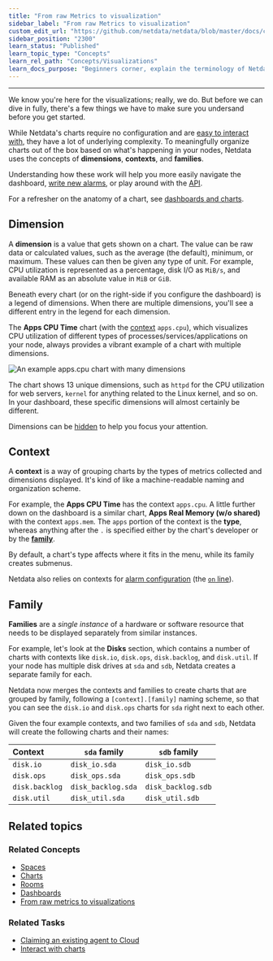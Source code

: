 ```yaml
---
title: "From raw Metrics to visualization"
sidebar_label: "From raw Metrics to visualization"
custom_edit_url: "https://github.com/netdata/netdata/blob/master/docs/concepts/visualizations/from-raw-metrics-to-visualization.md"
sidebar_position: "2300"
learn_status: "Published"
learn_topic_type: "Concepts"
learn_rel_path: "Concepts/Visualizations"
learn_docs_purpose: "Beginners corner, explain the terminology of Netdata's metrics, dimensions, labels, charts, context-instances, composites charts and how all these knitted into dashboards "
---
```



**********************************************************************

We know you're here for the visualizations; really, we do. But before we can dive in fully, there's a few things we have to make sure you undersand before 
you get started. 

While Netdata's charts require no configuration and are [easy to interact with](/docs/dashboard/interact-charts.mdx),
they have a lot of underlying complexity. To meaningfully organize charts out of the box based on what's happening in
your nodes, Netdata uses the concepts of **dimensions**, **contexts**, and **families**. 

Understanding how these work will help you more easily navigate the dashboard, [write new
alarms](/docs/monitor/configure-alarms.md), or play around with the [API](/web/api/README.md).

For a refresher on the anatomy of a chart, see [dashboards and charts](/docs/dashboard/how-dashboard-works.mdx).

## Dimension

A **dimension** is a value that gets shown on a chart. The value can be raw data or calculated values, such as the
average (the default), minimum, or maximum. These values can then be given any type of unit. For example, CPU
utilization is represented as a percentage, disk I/O as `MiB/s`, and available RAM as an absolute value in `MiB` or
`GiB`.

Beneath every chart (or on the right-side if you configure the dashboard) is a legend of dimensions. When there are
multiple dimensions, you'll see a different entry in the legend for each dimension.

The **Apps CPU Time** chart (with the [context](#context) `apps.cpu`), which visualizes CPU utilization of
different types of processes/services/applications on your node, always provides a vibrant example of a chart with
multiple dimensions.

![An example apps.cpu chart with many
dimensions](https://user-images.githubusercontent.com/1153921/114207816-a5cb7400-9911-11eb-8800-06f60b745f9c.png)

The chart shows 13 unique dimensions, such as `httpd` for the CPU utilization for web servers, `kernel` for anything
related to the Linux kernel, and so on. In your dashboard, these specific dimensions will almost certainly be different.

Dimensions can be [hidden](/docs/dashboard/interact-charts.mdx#show-and-hide-dimensions) to help you focus your
attention.

## Context

A **context** is a way of grouping charts by the types of metrics collected and dimensions displayed. It's kind of like
a machine-readable naming and organization scheme.

For example, the **Apps CPU Time** has the context `apps.cpu`. A little further down on the dashboard is a similar
chart, **Apps Real Memory (w/o shared)** with the context `apps.mem`. The `apps` portion of the context is the **type**,
whereas anything after the `.` is specified either by the chart's developer or by the [**family**](#family). 

By default, a chart's type affects where it fits in the menu, while its family creates submenus.

Netdata also relies on contexts for [alarm configuration](/docs/monitor/configure-alarms.md) (the [`on`
line](/health/REFERENCE.md#alarm-line-on)).

## Family

**Families** are a _single instance_ of a hardware or software resource that needs to be displayed separately from
similar instances.

For example, let's look at the **Disks** section, which contains a number of charts with contexts like `disk.io`,
`disk.ops`, `disk.backlog`, and `disk.util`.  If your node has multiple disk drives at `sda` and `sdb`, Netdata creates
a separate family for each.

Netdata now merges the contexts and families to create charts that are grouped by family, following a
`[context].[family]` naming scheme, so that you can see the `disk.io` and `disk.ops` charts for `sda` right next to each
other.

Given the four example contexts, and two families of `sda` and `sdb`, Netdata will create the following charts and their
names:

| Context        | `sda` family       | `sdb` family       |
| :------------- | ------------------ | ------------------ |
| `disk.io`      | `disk_io.sda`      | `disk_io.sdb`      |
| `disk.ops`     | `disk_ops.sda`     | `disk_ops.sdb`     |
| `disk.backlog` | `disk_backlog.sda` | `disk_backlog.sdb` |
| `disk.util`    | `disk_util.sda`    | `disk_util.sdb`    |


## Related topics

### **Related Concepts**
- [Spaces](https://github.com/netdata/learn/blob/master/docs/concepts/netdata-cloud/spaces.md)
- [Charts](https://github.com/netdata/learn/blob/master/docs/concepts/netdata-cloud/spaces.md)
- [Rooms](https://github.com/netdata/learn/blob/rework-learn/docs/concepts/netdata-cloud/rooms.md)
- [Dashboards](https://github.com/netdata/learn/blob/master/docs/concepts/visualizations/dashboards.md)
- [From raw metrics to visualizations](https://github.com/netdata/learn/blob/rework-learn/docs/concepts/visualizations/from-raw-metrics-to-visualization.md)

### Related Tasks
- [Claiming an existing agent to Cloud](https://github.com/netdata/netdata/blob/rework-learn/docs/tasks/setup/claim-existing-agent-to-cloud.md)
- [Interact with charts](https://github.com/netdata/learn/blob/rework-learn/docs/tasks/interact-with-the-charts.md)
